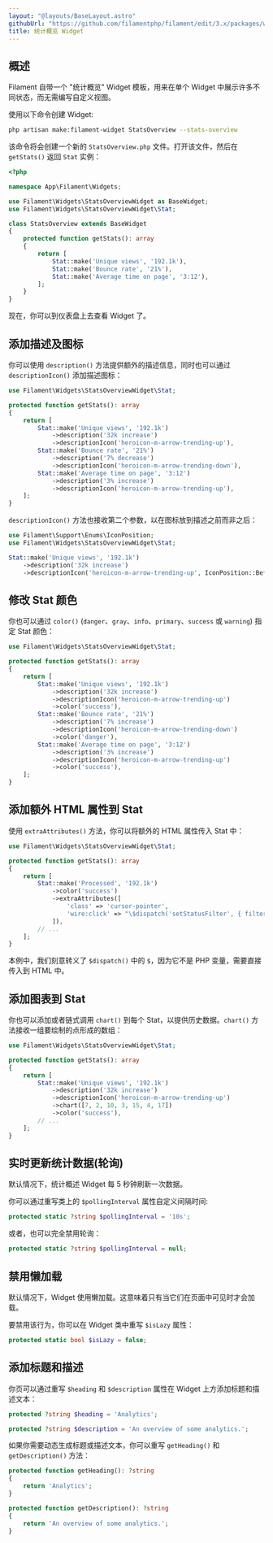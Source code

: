 ```yaml
---
layout: "@layouts/BaseLayout.astro"
githubUrl: "https://github.com/filamentphp/filament/edit/3.x/packages/widgets/docs/02-stats-overview.md"
title: 统计概览 Widget
---
```


## 概述

Filament 自带一个 "统计概览" Widget 模板，用来在单个 Widget 中展示许多不同状态，而无需编写自定义视图。

使用以下命令创建 Widget:

```bash
php artisan make:filament-widget StatsOverview --stats-overview
```

该命令将会创建一个新的 `StatsOverview.php` 文件。打开该文件，然后在 `getStats()` 返回 `Stat` 实例：

```php
<?php

namespace App\Filament\Widgets;

use Filament\Widgets\StatsOverviewWidget as BaseWidget;
use Filament\Widgets\StatsOverviewWidget\Stat;

class StatsOverview extends BaseWidget
{
    protected function getStats(): array
    {
        return [
            Stat::make('Unique views', '192.1k'),
            Stat::make('Bounce rate', '21%'),
            Stat::make('Average time on page', '3:12'),
        ];
    }
}
```

现在，你可以到仪表盘上去查看 Widget 了。

## 添加描述及图标

你可以使用 `description()` 方法提供额外的描述信息，同时也可以通过 `descriptionIcon()` 添加描述图标：

```php
use Filament\Widgets\StatsOverviewWidget\Stat;

protected function getStats(): array
{
    return [
        Stat::make('Unique views', '192.1k')
            ->description('32k increase')
            ->descriptionIcon('heroicon-m-arrow-trending-up'),
        Stat::make('Bounce rate', '21%')
            ->description('7% decrease')
            ->descriptionIcon('heroicon-m-arrow-trending-down'),
        Stat::make('Average time on page', '3:12')
            ->description('3% increase')
            ->descriptionIcon('heroicon-m-arrow-trending-up'),
    ];
}
```

`descriptionIcon()` 方法也接收第二个参数，以在图标放到描述之前而非之后：

```php
use Filament\Support\Enums\IconPosition;
use Filament\Widgets\StatsOverviewWidget\Stat;

Stat::make('Unique views', '192.1k')
    ->description('32k increase')
    ->descriptionIcon('heroicon-m-arrow-trending-up', IconPosition::Before)
```

## 修改 Stat 颜色

你也可以通过 `color()` (`danger`、`gray`、`info`、`primary`、`success` 或 `warning`) 指定 Stat 颜色：

```php
use Filament\Widgets\StatsOverviewWidget\Stat;

protected function getStats(): array
{
    return [
        Stat::make('Unique views', '192.1k')
            ->description('32k increase')
            ->descriptionIcon('heroicon-m-arrow-trending-up')
            ->color('success'),
        Stat::make('Bounce rate', '21%')
            ->description('7% increase')
            ->descriptionIcon('heroicon-m-arrow-trending-down')
            ->color('danger'),
        Stat::make('Average time on page', '3:12')
            ->description('3% increase')
            ->descriptionIcon('heroicon-m-arrow-trending-up')
            ->color('success'),
    ];
}
```

## 添加额外 HTML 属性到 Stat

使用 `extraAttributes()` 方法，你可以将额外的 HTML 属性传入 Stat 中：

```php
use Filament\Widgets\StatsOverviewWidget\Stat;

protected function getStats(): array
{
    return [
        Stat::make('Processed', '192.1k')
            ->color('success')
            ->extraAttributes([
                'class' => 'cursor-pointer',
                'wire:click' => "\$dispatch('setStatusFilter', { filter: 'processed' })",
            ]),
        // ...
    ];
}
```

本例中，我们刻意转义了 `$dispatch()` 中的 `$`，因为它不是 PHP 变量，需要直接传入到 HTML 中。

## 添加图表到 Stat

你也可以添加或者链式调用 `chart()` 到每个 Stat，以提供历史数据。`chart()` 方法接收一组要绘制的点形成的数组：

```php
use Filament\Widgets\StatsOverviewWidget\Stat;

protected function getStats(): array
{
    return [
        Stat::make('Unique views', '192.1k')
            ->description('32k increase')
            ->descriptionIcon('heroicon-m-arrow-trending-up')
            ->chart([7, 2, 10, 3, 15, 4, 17])
            ->color('success'),
        // ...
    ];
}
```

## 实时更新统计数据(轮询)

默认情况下，统计概述 Widget 每 5 秒钟刷新一次数据。

你可以通过重写类上的 `$pollingInterval` 属性自定义间隔时间:

```php
protected static ?string $pollingInterval = '10s';
```

或者，也可以完全禁用轮询：

```php
protected static ?string $pollingInterval = null;
```

## 禁用懒加载

默认情况下，Widget 使用懒加载。这意味着只有当它们在页面中可见时才会加载。

要禁用该行为，你可以在 Widget 类中重写 `$isLazy` 属性：

```php
protected static bool $isLazy = false;
```

## 添加标题和描述

你页可以通过重写 `$heading` 和 `$description` 属性在 Widget 上方添加标题和描述文本：

```php
protected ?string $heading = 'Analytics';

protected ?string $description = 'An overview of some analytics.';
```

如果你需要动态生成标题或描述文本，你可以重写 `getHeading()` 和 `getDescription()` 方法：

```php
protected function getHeading(): ?string
{
    return 'Analytics';
}

protected function getDescription(): ?string
{
    return 'An overview of some analytics.';
}
```
